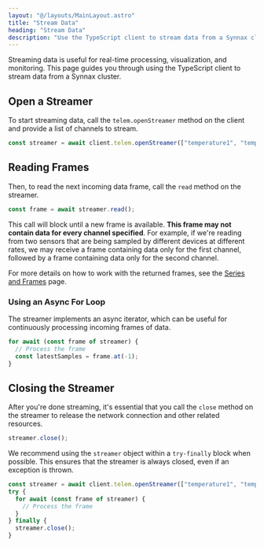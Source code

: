```yaml
---
layout: "@/layouts/MainLayout.astro"
title: "Stream Data"
heading: "Stream Data"
description: "Use the TypeScript client to stream data from a Synnax cluster"
---
```


Streaming data is useful for real-time processing, visualization, and monitoring.
This page guides you through using the TypeScript client to stream data from a 
Synnax cluster.

## Open a Streamer

To start streaming data, call the `telem.openStreamer` method on the client and provide
a list of channels to stream.

```typescript
const streamer = await client.telem.openStreamer(["temperature1", "temperature2"]);
```

## Reading Frames

Then, to read the next incoming data frame, call the `read` method on the streamer.

```typescript
const frame = await streamer.read();
```

This call will block until a new frame is available. **This frame may not contain data
for every channel specified**. For example, if we're reading from two sensors that
are being sampled by different devices at different rates, we may receive a frame
containing data only for the first channel, followed by a frame containing data only
for the second channel.

For more details on how to work with the returned frames, see the [Series and Frames](series-and-frames) page.

### Using an Async For Loop

The streamer implements an async iterator, which can be useful for continuously 
processing incoming frames of data.

```typescript
for await (const frame of streamer) {
  // Process the frame
  const latestSamples = frame.at(-1);
}
```

## Closing the Streamer

After you're done streaming, it's essential that you call the `close` method on the
streamer to release the network connection and other related resources. 

```typescript
streamer.close();
```

We recommend using the `streamer` object within a `try-finally` block when possible. This
ensures that the streamer is always closed, even if an exception is thrown.

```typescript
const streamer = await client.telem.openStreamer(["temperature1", "temperature2"]);
try {
  for await (const frame of streamer) {
    // Process the frame
  }
} finally {
  streamer.close();
}
```



